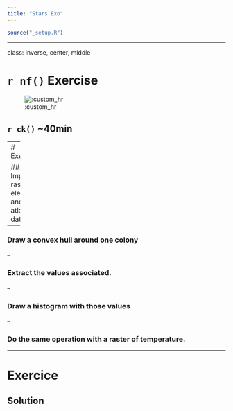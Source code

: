 ```yaml
---
title: "Stars Exo"
---
```



```r
source("_setup.R")
```

---

class: inverse, center, middle

# `r nf()` Exercise

![:custom_hr]()

## `r ck()` ~40min


---
# Exercise

### Import a raster of elevation and the atlas data 

--

### Draw a convex hull around one colony 

--

### Extract the values associated.

--

### Draw a histogram with those values 

--

### Do the same operation with a raster of temperature. 



---

# Exercice

## Solution